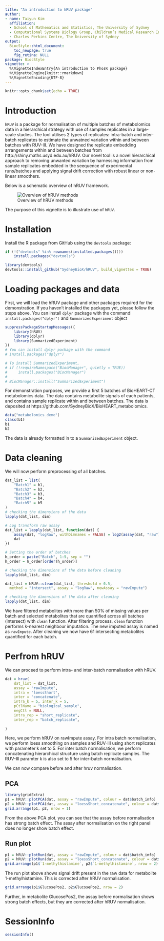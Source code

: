 ```yaml
---
title: "An introduction to hRUV package"
author:
- name: Taiyun Kim
  affiliation:
  - School of Mathematics and Statistics, The University of Sydney
  - Computational Systems Biology Group, Children’s Medical Research Institute, Faculty of Medicine and Health, The University of Sydney
  - Charles Perkins Centre, The University of Sydney
output:
  BiocStyle::html_document:
    toc_newpage: true
    fig_retina: NULL
package: BiocStyle
vignette: >
  %\VignetteIndexEntry{An introduction to PhosR package}
  %\VignetteEngine{knitr::rmarkdown}
  %\VignetteEncoding{UTF-8}
---
```


```r
knitr::opts_chunk$set(echo = TRUE)
```

# Introduction

`hRUV` is a package for normalisation of multiple batches of metabolomics data in a hierarchical strategy with use of samples replicates in a large-scale studies. The tool utilises 2 types of replicates: intra-batch and inter-batch replicates to estimate the unwatned variation within and between batches with RUV-III. We have designed the replicate embedding arrangements within and between batches from http://shiny.maths.usyd.edu.au/hRUV. Our novel tool is a novel hierarchical approach to removing unwanted variation by harnessing information from sample replicates embedded in the seequence of experimental runs/batches and applying signal drift correction with robust linear or non-linear smoothers.

Below is a schematic overview of hRUV framework.

![Overview of hRUV methods](../inst/overview_v1.png)

The purpose of this vignette is to illustrate use of `hRUV`.

# Installation

Install the R package from GitHub using the `devtools` package:

```r
if (!("devtools" %in% rownames(installed.packages())))
    install.packages("devtools")

library(devtools)
devtools::install_github("SydneyBioX/hRUV", build_vignettes = TRUE)
```

# Loading packages and data

First, we will load the hRUV package and other packages required for the demonstration. If you haven't installed the packages yet, please follow the steps above. You can install `dplyr` package with the command `install.packages("dplyr")` and `SummarizedExperiment` object


```r
suppressPackageStartupMessages({
    library(hRUV)
    library(dplyr)
    library(SummarizedExperiment)
})
# You can install dplyr package with the command 
# install.packages("dplyr") 

# To install SummarizedExperiment, 
# if (!requireNamespace("BiocManager", quietly = TRUE))
#     install.packages("BiocManager")
# 
# BiocManager::install("SummarizedExperiment")

```



For demonstration purposes, we provide a first 5 batches of BioHEART-CT metabolomics data. The data contains metabolite signals of each patients, and contains sample replicate within and between batches. The data is deposited at https://github.com/SydneyBioX/BioHEART_metabolomics.

```r
data("metabolomics_demo")
class(b1)
b1
b2
```

The data is already formatted in to a `SummarizedExperiment` object.

# Data cleaning

We will now perform preprocessing of all batches.

```r
dat_list = list(
    "Batch1" = b1,
    "Batch2" = b2,
    "Batch3" = b3,
    "Batch4" = b4,
    "Batch5" = b5
)
# checking the dimensions of the data
lapply(dat_list, dim)

# Log transform raw assay
dat_list = lapply(dat_list, function(dat) {
    assay(dat, "logRaw", withDimnames = FALSE) = log2(assay(dat, "raw") + 1)
    dat
})

# Setting the order of batches
h_order = paste("Batch", 1:5, sep = "")
h_order = h_order[order(h_order)]

# checking the dimensions of the data before cleaning
lapply(dat_list, dim)

dat_list = hRUV::clean(dat_list, threshold = 0.5, 
  method = "intersect", assay = "logRaw", newAssay = "rawImpute")

# checking the dimensions of the data after cleaning
lapply(dat_list, dim)

```

We have filtered metabolites with more than 50% of missing values per batch and selected metabolites that are quantified across all batches (intersect) with `clean` function. After filtering process, `clean` function performs k-nearest neighbour imputation. The new imputed assay is named as `rawImpute`. After cleaning we now have 61 intersecting metabolites quantified for each batch.


# Perfrom hRUV

We can proceed to perform intra- and inter-batch normalisation with hRUV.

```r
dat = hruv(
    dat_list = dat_list,
    assay = "rawImpute",
    intra = "loessShort",
    inter = "concatenate",
    intra_k = 5, inter_k = 5,
    pCtlName = "biological_sample",
    negCtl = NULL,
    intra_rep = "short_replicate",
    inter_rep = "batch_replicate",
    
)
```

Here, we perform hRUV on rawImpute assay. For intra batch normalisation, we perform loess smoothing on samples and RUV-III using short replicates with parameter k set to 5. For inter batch normalisation, we perform concatenating hierarchical structure using batch replicate samples. The RUV-III paramter k is also set to 5 for inter-batch normalisation.

We can now compare before and after hruv normalisation.

## PCA

```r
library(gridExtra)
p1 = hRUV::plotPCA(dat, assay = "rawImpute", colour = dat$batch_info)
p2 = hRUV::plotPCA(dat, assay = "loessShort_concatenate", colour = dat$batch_info)
grid.arrange(p1, p2, nrow = 1)
```

From the above PCA plot, you can see that the assay before normalisation has strong batch effect. The assay after normalisation on the right panel does no longer show batch effect.


## Run plot

```r
p1 = hRUV::plotRun(dat, assay = "rawImpute", colour = dat$batch_info)
p2 = hRUV::plotRun(dat, assay = "loessShort_concatenate", colour = dat$batch_info)
grid.arrange(p1$`1-methylhistamine`, p2$`1-methylhistamine`, nrow = 2)
```

The run plot above shows signal drift present in the raw data for metabolite 1-methylhistamine. This is corrected after hRUV normalisation.

```r
grid.arrange(p1$GlucosePos2, p2$GlucosePos2, nrow = 2)
```

Further, in metabolite GlucosePos2, the assay before normalisation shows strong batch effects, but they are corrected after hRUV normalisation.

# SessionInfo

```r
sessionInfo()
```


